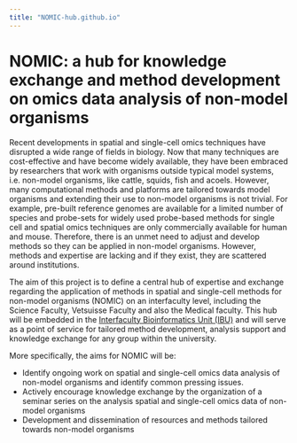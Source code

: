 ```yaml
---
title: "NOMIC-hub.github.io"
---
```


# NOMIC: a hub for knowledge exchange and method development on omics data analysis of non-model organisms 

Recent developments in spatial and single-cell omics techniques have disrupted a wide range of fields in biology. Now that many techniques are cost-effective and have become widely available, they have been embraced by researchers that work with organisms outside typical model systems, i.e. non-model organisms, like cattle, squids, fish and acoels. However, many computational methods and platforms are tailored towards model organisms and extending their use to non-model organisms is not trivial. For example, pre-built reference genomes are available for a limited number of species and probe-sets for widely used probe-based methods for single cell and spatial omics techniques are only commercially available for human and mouse. Therefore, there is an unmet need to adjust and develop methods so they can be applied in non-model organisms. However, methods and expertise are lacking and if they exist, they are scattered around institutions.  

The aim of this project is to define a central hub of expertise and exchange regarding the application of methods in spatial and single-cell methods for non-model organisms (NOMIC) on an interfaculty level, including the Science Faculty, Vetsuisse Faculty and also the Medical faculty. This hub will be embedded in the [Interfaculty Bioinformatics Unit (IBU)](https://www.bioinformatics.unibe.ch/) and will serve as a point of service for tailored method development, analysis support and knowledge exchange for any group within the university.  

More specifically, the aims for NOMIC will be: 

- Identify ongoing work on spatial and single-cell omics data analysis of non-model organisms and identify common pressing issues.
- Actively encourage knowledge exchange by the organization of a seminar series on the analysis spatial and single-cell omics data of non-model organisms 
- Development and dissemination of resources and methods tailored towards non-model organisms 